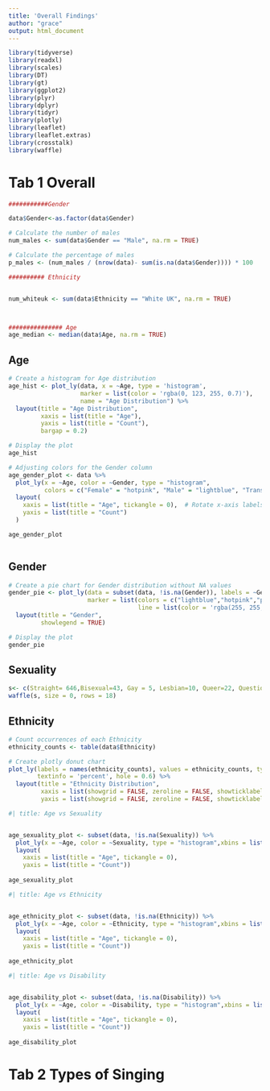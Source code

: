 ```yaml
---
title: 'Overall Findings'
author: "grace"
output: html_document
---
```


```r
library(tidyverse)
library(readxl)
library(scales)
library(DT)
library(gt)
library(ggplot2)
library(plyr)
library(dplyr)
library(tidyr)
library(plotly)
library(leaflet)
library(leaflet.extras)
library(crosstalk)
library(waffle)

```

# Tab 1 Overall

```r

###########Gender

data$Gender<-as.factor(data$Gender)

# Calculate the number of males
num_males <- sum(data$Gender == "Male", na.rm = TRUE)

# Calculate the percentage of males
p_males <- (num_males / (nrow(data)- sum(is.na(data$Gender)))) * 100

########## Ethnicity


num_whiteuk <- sum(data$Ethnicity == "White UK", na.rm = TRUE)



############### Age
age_median <- median(data$Age, na.rm = TRUE)

```

## Age 

```r

# Create a histogram for Age distribution
age_hist <- plot_ly(data, x = ~Age, type = 'histogram',
                    marker = list(color = 'rgba(0, 123, 255, 0.7)'),
                    name = "Age Distribution") %>%
  layout(title = "Age Distribution",
         xaxis = list(title = "Age"),
         yaxis = list(title = "Count"),
         bargap = 0.2)

# Display the plot
age_hist


```






```r

# Adjusting colors for the Gender column
age_gender_plot <- data %>%
  plot_ly(x = ~Age, color = ~Gender, type = "histogram",
          colors = c("Female" = "hotpink", "Male" = "lightblue", "Trans/non-binary/other" = "purple")) %>%
  layout(
    xaxis = list(title = "Age", tickangle = 0),  # Rotate x-axis labels to be vertical
    yaxis = list(title = "Count")
  )

age_gender_plot



```



## Gender




```r


# Create a pie chart for Gender distribution without NA values
gender_pie <- plot_ly(data = subset(data, !is.na(Gender)), labels = ~Gender, type = 'pie',
                      marker = list(colors = c("lightblue","hotpink","purple"),
                                    line = list(color = 'rgba(255, 255, 255, 1)', width = 5))) %>%
  layout(title = "Gender",
         showlegend = TRUE)

# Display the plot
gender_pie


```



## Sexuality


```r

s<- c(Straight= 646,Bisexual=43, Gay = 5, Lesbian=10, Queer=22, Questioning= 6, Other =65)
waffle(s, size = 0, rows = 18)
```





## Ethnicity




```r
# Count occurrences of each Ethnicity
ethnicity_counts <- table(data$Ethnicity)

# Create plotly donut chart
plot_ly(labels = names(ethnicity_counts), values = ethnicity_counts, type = 'pie',
        textinfo = 'percent', hole = 0.6) %>%
  layout(title = "Ethnicity Distribution",
         xaxis = list(showgrid = FALSE, zeroline = FALSE, showticklabels = FALSE),
         yaxis = list(showgrid = FALSE, zeroline = FALSE, showticklabels = FALSE))


```


```r
#| title: Age vs Sexuality


age_sexuality_plot <- subset(data, !is.na(Sexuality)) %>%
  plot_ly(x = ~Age, color = ~Sexuality, type = "histogram",xbins = list(size = 15)) %>%
  layout(
    xaxis = list(title = "Age", tickangle = 0),
    yaxis = list(title = "Count"))
 
age_sexuality_plot

```

```r
#| title: Age vs Ethnicity


age_ethnicity_plot <- subset(data, !is.na(Ethnicity)) %>%
  plot_ly(x = ~Age, color = ~Ethnicity, type = "histogram",xbins = list(size = 15)) %>%
  layout(
    xaxis = list(title = "Age", tickangle = 0),
    yaxis = list(title = "Count"))
 
age_ethnicity_plot

```

```r
#| title: Age vs Disability


age_disability_plot <- subset(data, !is.na(Disability)) %>%
  plot_ly(x = ~Age, color = ~Disability, type = "histogram",xbins = list(size = 15)) %>%
  layout(
    xaxis = list(title = "Age", tickangle = 0),
    yaxis = list(title = "Count"))
 
age_disability_plot

```



# Tab 2 Types of Singing

```r




```


```r




```


```r




```


```r




```



```r




```


```r




```


```r




```


```r




```



```r




```


```r




```


```r




```


```r




```



```r




```


```r




```


```r




```


```r




```



